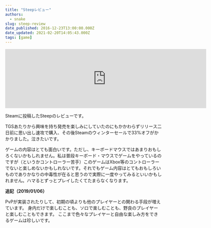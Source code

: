 ```yaml
---
title: "Steepレビュー"
authors:
  - snake
slug: steep-review
date_published: 2016-12-23T13:00:00.000Z
date_updated: 2021-02-20T14:05:43.000Z
tags: [game]
---
```


<iframe src="https://store.steampowered.com/widget/460920/142186/" frameborder="0" width="646" height="190"></iframe>

Steamに投稿したSteepのレビューです。

TGSあたりから興味を持ち発売を楽しみにしていたのにもかかわらずリリース二日前に思い出し速攻で購入、その後Steamのウィンターセールで33%オフがかかりました。泣きたいです。

ゲームの内容はとても面白いです。ただし、キーボードマウスではあまりおもしろくないかもしれません。私は普段キーボード・マウスでゲームをやっているのですが（というかコントローラー苦手）このゲームはXbox等のコントローラーでないと楽しめないかもしれないです。それでもゲーム内容はとてもおもしろいものでありかなりの中毒性が在ると思うので実際に一度やってみるといいかもしれません。ハマるとずっとプレイしたくてたまらなくなります。

**追記（2019/01/06）**

PvPが実装されたりして、初期の頃よりも他のプレイヤーとの関わる手段が増えています。
身内だけで楽しむことも、ソロで楽しむことも、野良のプレイヤーと楽しむこともできます。
ここまで色々なプレイヤーと自由な楽しみ方をできるゲームは珍しいです。
